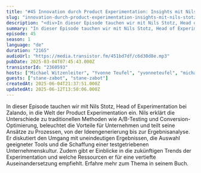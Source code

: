 ```yaml
---
title: "#45 Innovation durch Product Experimentation: Insights mit Nils Stotz von Zalando"
slug: "innovation-durch-product-experimentation-insights-mit-nils-stotz-von-zalando"
description: "<div>In dieser Episode tauchen wir mit Nils Stotz, Head of Experimentation bei Zalando, in die Welt der Product Experimentation ein. Nils erklärt die Unterschiede zu traditionellen Methoden wie A/B-Testing und Conversion-Optimierung, beleuchtet die Vorteile für Unternehmen und teilt seine Ansätze zu Prozessen, von der Ideengenerierung bis zur Ergebnisanalyse. Er diskutiert den Umgang mit uneindeutigen Ergebnissen, die Auswahl geeigneter Tools und die Schaffung einer testgetriebenen Unternehmenskultur. Zudem gibt er Einblicke in die zukünftigen Trends der Experimentation und welche Ressourcen er für eine vertiefte Auseinandersetzung empfiehlt. <a href=\"https://www.amazon.de/Experimentelle-Produktentwicklung-Unternehmen-Strategien-systematisch/dp/3662654660/ref=sr_1_2?__mk_de_DE=%C3%85M%C3%85%C5%BD%C3%95%C3%91&amp;crid=3BZ6L5ELDT8V7&amp;dib=eyJ2IjoiMSJ9.LcfVUJisiW_aM6fxdiNm6mxLUuaVtqJS0gIGBPmpZzgtoCiIcOzvR7QiIueZ7GgMtj0-ZP2_U8bCDf9O3nPbDRc_3PW9lenHjoJQdZK2bk4Cqgv9nt_Hnsdwexoxc9Ifhc2sqmrTEVLy6bfRcgfC1Q._vOhyPfC4Tt_QU3Ft12tAADFOsRHylRBNGHJFgxno24&amp;dib_tag=se&amp;keywords=Nils+Stotz&amp;qid=1739788497&amp;sprefix=nils+stotz%2Caps%2C107&amp;sr=8-2\">Erfahre mehr zum Thema in seinem Buch.</a></div>"
summary: "In dieser Episode tauchen wir mit Nils Stotz, Head of Experimentation bei Zalando, in die Welt der Product Experimentation ein. Nils erklärt die Unterschiede zu traditionellen Methoden wie A/B-Testing und Conversion-Optimierung, beleuchtet die Vorteile für Unternehmen und teilt seine Ansätze zu Prozessen, von der Ideengenerierung bis zur Ergebnisanalyse. Er diskutiert den Umgang mit uneindeutigen Ergebnissen, die Auswahl geeigneter Tools und die Schaffung einer testgetriebenen Unternehmenskultur. Zudem gibt er Einblicke in die zukünftigen Trends der Experimentation und welche Ressourcen er für eine vertiefte Auseinandersetzung empfiehlt. Erfahre mehr zum Thema in seinem Buch."
episode: 45
season: 1
language: "de"
duration: "2165"
audioUrl: "https://media.transistor.fm/451bd7df/c6d30d8e.mp3"
pubDate: 2025-03-04T07:45:43.000Z
transistorId: "2360593"
hosts: ["Michael Witzenleiter", "Yvonne Teufel", "yvonneteufel", "michaelwitzenleiter"]
guests: ["stane-zabot", "stane-zabot"]
createdAt: 2025-06-04T21:37:51.000Z
updatedAt: 2025-06-12T13:50:06.000Z
---
```


In dieser Episode tauchen wir mit Nils Stotz, Head of Experimentation bei Zalando, in die Welt der Product Experimentation ein. Nils erklärt die Unterschiede zu traditionellen Methoden wie A/B-Testing und Conversion-Optimierung, beleuchtet die Vorteile für Unternehmen und teilt seine Ansätze zu Prozessen, von der Ideengenerierung bis zur Ergebnisanalyse. Er diskutiert den Umgang mit uneindeutigen Ergebnissen, die Auswahl geeigneter Tools und die Schaffung einer testgetriebenen Unternehmenskultur. Zudem gibt er Einblicke in die zukünftigen Trends der Experimentation und welche Ressourcen er für eine vertiefte Auseinandersetzung empfiehlt. Erfahre mehr zum Thema in seinem Buch.